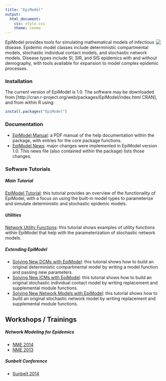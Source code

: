 ```yaml
---
title: "EpiModel"
output:
  html_document:
    css: style.css
    theme: cosmo
---
```


<img style="float: right" src="http://statnet.org/EpiModel/movie.gif" />
EpiModel provides tools for simulating mathematical models of infectious disease. Epidemic model classes include deterministic compartmental models, stochastic individual contact models, and stochastic network models. Disease types include SI, SIR, and SIS epidemics with and without demography, with tools available for expansion to model complex epidemic processes. 


### Installation
The current version of EpiModel is 1.0. The software may be downloaded from [http://cran.r-project.org/web/packages/EpiModel/index.html CRAN], and from within R using:
```r
install.packages("EpiModel")
```


### Documentation

* [EpiModel Manual](http://cran.r-project.org/web/packages/EpiModel/EpiModel.pdf): a PDF manual of the help documentation within the package, with entries for the core package functions.
* [EpiModel News](http://cran.r-project.org/web/packages/EpiModel/NEWS): major changes were implemented in EpiModel version 1.0. This news file (also contained within the package) lists those changes.


### Software Tutorials

##### Main Tutorial
[EpiModel Tutorial](http://statnet.org/EpiModel/vignette/Tutorial.pdf): this tutorial provides an overview of the functionality of EpiModel, with a focus on using the built-in model types to parameterize and simulate deterministic and stochastic epidemic models.

##### Utilities
[Network Utility Functions](http://statnet.org/EpiModel/vignette/NetUtils.html): this tutorial shows examples of utility functions within EpiModel that help with the parameterization of stochastic network models.

##### Extending EpiModel

* [Solving New DCMs with EpiModel](http://statnet.org/EpiModel/vignette/NewDCMs.html): this tutorial shows how to build an original deterministic compartmental model by writing a model function and passing new parameters.
* [Solving New ICMs with EpiModel](http://statnet.org/EpiModel/vignette/NewICMs.html): this tutorial shows how to build an original stochastic individual contact model by writing replacement and supplemental module functions.
* [Solving New Network Models with EpiModel](http://statnet.org/EpiModel/vignette/NewNet.html): this tutorial shows how to build an original stochastic network model by writing replacement and supplemental module functions.


## Workshops / Trainings

##### Network Modeling for Epidemics
* [NME 2014](http://statnet.org/EpiModel/nme/2014/index.html)
* [NME 2013](https://statnet.org/trac/wiki/NME2013)

##### Sunbelt Conference
* [Sunbelt 2014](https://statnet.org/trac/wiki/Sunbelt2014)
